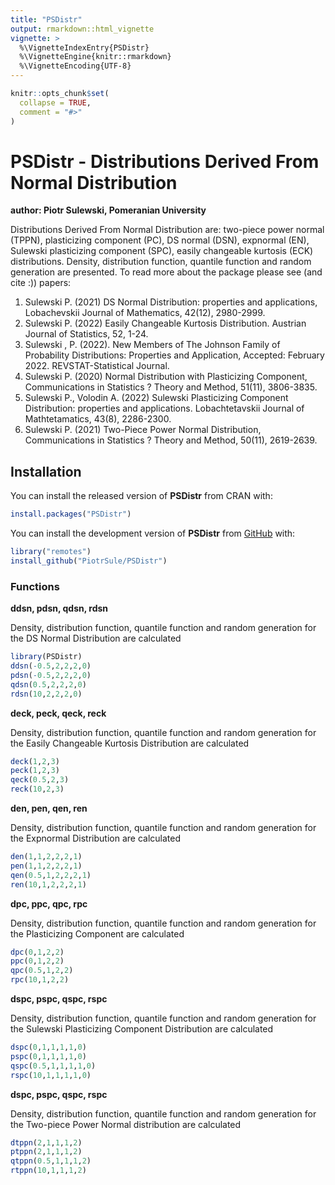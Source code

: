 ```yaml
---
title: "PSDistr"
output: rmarkdown::html_vignette
vignette: >
  %\VignetteIndexEntry{PSDistr}
  %\VignetteEngine{knitr::rmarkdown}
  %\VignetteEncoding{UTF-8}
---
```


```r
knitr::opts_chunk$set(
  collapse = TRUE,
  comment = "#>"
)
```


# PSDistr - Distributions Derived From Normal Distribution
**author: Piotr Sulewski, Pomeranian University**

<!-- badges: start -->
<!-- badges: end -->

Distributions Derived From Normal Distribution are: two-piece power normal (TPPN), plasticizing component (PC), DS normal (DSN), expnormal (EN), 
Sulewski plasticizing component (SPC), easily changeable kurtosis (ECK) distributions. Density, distribution function, quantile function and random generation are presented.
To read more about the package please see (and cite :)) papers:

1) Sulewski P. (2021) DS Normal Distribution: properties and applications,
Lobachevskii Journal of Mathematics, 42(12), 2980-2999.
2) Sulewski P. (2022) Easily Changeable Kurtosis Distribution. Austrian Journal of Statistics, 52, 1-24.
3) Sulewski , P. (2022). New Members of The Johnson Family of Probability Distributions:
Properties and Application, Accepted: February 2022. REVSTAT-Statistical Journal.
4) Sulewski P. (2020) Normal Distribution with Plasticizing Component, Communications in Statistics ? Theory and Method, 51(11), 3806-3835.
5) Sulewski P., Volodin A. (2022) Sulewski Plasticizing Component Distribution: properties and applications. Lobachtetavskii Journal of Mathtetamatics, 43(8), 2286-2300.
6) Sulewski P. (2021) Two-Piece Power Normal Distribution, Communications in Statistics ? Theory and Method, 50(11), 2619-2639.

## Installation

You can install the released version of **PSDistr** from CRAN with:

``` r
install.packages("PSDistr")
```

You can install the development version of **PSDistr** from [GitHub](https://github.com/) with:

```r
library("remotes")
install_github("PiotrSule/PSDistr")
```

### Functions
  
**ddsn, pdsn, qdsn, rdsn**
  
Density, distribution function, quantile function and random generation for the DS Normal Distribution are calculated

```r
library(PSDistr)
ddsn(-0.5,2,2,2,0)
pdsn(-0.5,2,2,2,0)
qdsn(0.5,2,2,2,0)
rdsn(10,2,2,2,0)
```

**deck, peck, qeck, reck**
  
Density, distribution function, quantile function and random generation for the Easily Changeable Kurtosis Distribution are calculated

```r
deck(1,2,3)
peck(1,2,3)
qeck(0.5,2,3)
reck(10,2,3)
```

**den, pen, qen, ren**
  
Density, distribution function, quantile function and random generation for the Expnormal Distribution are calculated

```r
den(1,1,2,2,2,1)
pen(1,1,2,2,2,1)
qen(0.5,1,2,2,2,1)
ren(10,1,2,2,2,1)
```

**dpc, ppc, qpc, rpc**
  
Density, distribution function, quantile function and random generation for the Plasticizing Component are calculated

```r
dpc(0,1,2,2)
ppc(0,1,2,2)
qpc(0.5,1,2,2)
rpc(10,1,2,2)
```

**dspc, pspc, qspc, rspc**
  
Density, distribution function, quantile function and random generation for the Sulewski Plasticizing Component Distribution are calculated

```r
dspc(0,1,1,1,1,0)
pspc(0,1,1,1,1,0)
qspc(0.5,1,1,1,1,0)
rspc(10,1,1,1,1,0)
```

**dspc, pspc, qspc, rspc**
  
Density, distribution function, quantile function and random generation for the Two-piece Power Normal distribution are calculated

```r
dtppn(2,1,1,1,2)
ptppn(2,1,1,1,2)
qtppn(0.5,1,1,1,2)
rtppn(10,1,1,1,2)
```


